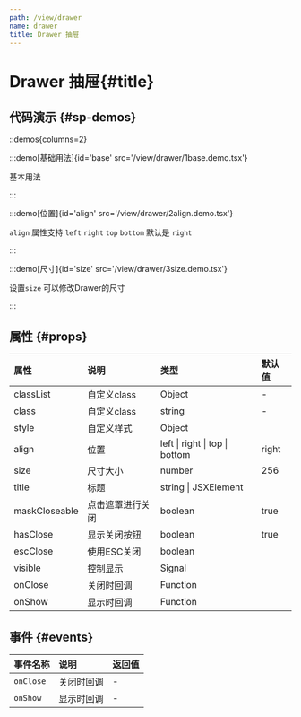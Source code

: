 ```yaml
---
path: /view/drawer
name: drawer
title: Drawer 抽屉
---
```


<div class="sys-ctx-main-left">

# Drawer 抽屉\{#title\}

## 代码演示 \{#sp-demos\}

::demos{columns=2}

:::demo[基础用法]{id='base' src='/view/drawer/1base.demo.tsx'}

基本用法

:::



:::demo[位置]{id='align' src='/view/drawer/2align.demo.tsx'}

`align` 属性支持 `left` `right` `top` `bottom` 默认是 `right`

:::



:::demo[尺寸]{id='size' src='/view/drawer/3size.demo.tsx'}

设置`size` 可以修改Drawer的尺寸

:::




## 属性 \{#props\}

| 属性 | 说明 | 类型 | 默认值 |
| :--- | :---- | :--- | :--- |
|classList|自定义class|Object|-|
|class|自定义class|string|-|
|style|自定义样式|Object||
|align|位置|left &#124; right &#124; top &#124; bottom|right|
|size|尺寸大小|number|256|
|title|标题|string &#124; JSXElement||
|maskCloseable|点击遮罩进行关闭|boolean|true|
|hasClose|显示关闭按钮|boolean|true|
|escClose|使用ESC关闭|boolean||
|visible|控制显示|Signal||
|onClose|关闭时回调|Function||
|onShow|显示时回调|Function||


## 事件 \{#events\}

| 事件名称 | 说明 | 返回值|
| :--- | :---- | :--- |
|`onClose`|关闭时回调|-|
|`onShow`|显示时回调|-|

</div>

